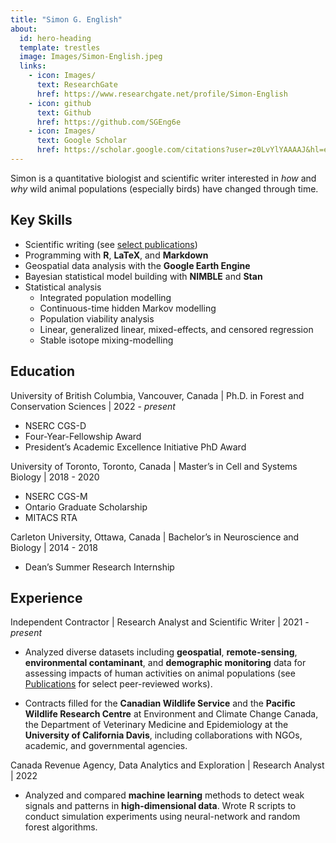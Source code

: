 ```yaml
---
title: "Simon G. English"
about:
  id: hero-heading
  template: trestles
  image: Images/Simon-English.jpeg
  links:
    - icon: Images/
      text: ResearchGate
      href: https://www.researchgate.net/profile/Simon-English
    - icon: github
      text: Github
      href: https://github.com/SGEng6e
    - icon: Images/
      text: Google Scholar
      href: https://scholar.google.com/citations?user=z0LvYlYAAAAJ&hl=en
---
```


::: {#hero-heading}
Simon is a quantitative biologist and scientific writer interested in *how* and *why* wild animal populations (especially birds) have changed through time.

## Key Skills

-   Scientific writing (see [select publications](contributions.qmd))
-   Programming with **R**, **LaTeX**, and **Markdown**
-   Geospatial data analysis with the **Google Earth Engine**
-   Bayesian statistical model building with **NIMBLE** and **Stan**
-   Statistical analysis
    -   Integrated population modelling
    -   Continuous-time hidden Markov modelling
    -   Population viability analysis
    -   Linear, generalized linear, mixed-effects, and censored regression
    -   Stable isotope mixing-modelling
:::

## Education

University of British Columbia, Vancouver, Canada \| Ph.D. in Forest and Conservation Sciences \| 2022 - *present*

-   NSERC CGS-D
-   Four-Year-Fellowship Award
-   President's Academic Excellence Initiative PhD Award

University of Toronto, Toronto, Canada \| Master's in Cell and Systems Biology \| 2018 - 2020

-   NSERC CGS-M
-   Ontario Graduate Scholarship
-   MITACS RTA

Carleton University, Ottawa, Canada \| Bachelor's in Neuroscience and Biology \| 2014 - 2018

-   Dean's Summer Research Internship

## Experience

Independent Contractor \| Research Analyst and Scientific Writer \| 2021 - *present*

- Analyzed diverse datasets including **geospatial**, **remote-sensing**, **environmental contaminant**, and **demographic monitoring** data for assessing impacts of human activities on animal populations (see [Publications](contributions.qmd) for select peer-reviewed works).

- Contracts filled for the **Canadian Wildlife Service** and the **Pacific Wildlife Research Centre** at Environment and Climate Change Canada, the Department of Veterinary Medicine and Epidemiology at the **University of California Davis**, including collaborations with NGOs, academic, and governmental agencies.

Canada Revenue Agency, Data Analytics and Exploration \| Research Analyst \| 2022

- Analyzed and compared **machine learning** methods to detect weak signals and patterns in **high-dimensional data**. Wrote R scripts to conduct simulation experiments using neural-network and random forest algorithms.
